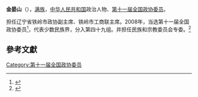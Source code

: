 '''金晏山'''（{{bd|1955年||}}），[[满族|满族]]，[[中华人民共和国|中华人民共和国]]政治人物、[[第十一届全国政协委员|第十一届全国政协委员]]。

担任辽宁省铁岭市政协副主席、铁岭市工商联主席。2008年，当选第十一届全国政协委员<ref>{{cite news|title=第十一届全国政协委员名单|url=http://www.indaa.com.cn/zt/2009qglh/zxzs/200903/t20090303_127573.html|accessdate=2013-04-09|newspaper=新华社北京1月25日电 中国人民政治协商会议第十一届全国委员会委员名单(共2237人，2008年1月25日政协第十届全国委员会常务委员会第二十次会议通过)|date=2008年1月25日|deadurl=yes|archiveurl=https://web.archive.org/web/20130928014403/http://www.indaa.com.cn/zt/2009qglh/zxzs/200903/t20090303_127573.html|archivedate=2013年9月28日}}</ref>，代表少数民族界，分入第四十九组。并担任民族和宗教委员会专委。<ref>{{cite news|title=全国政协信息-金晏山|url=http://www.cppcc.gov.cn/CMS/wylibary/showJcwyxtInfoWylibary.action?tabJcwyxt.guid=11W0017650&wytype=wjwy|accessdate=2013-04-11|newspaper=全国政协委员会|archive-date=2019-07-01|archive-url=https://web.archive.org/web/20190701052020/http://www.cppcc.gov.cn/CMS/wylibary/showJcwyxtInfoWylibary.action?tabJcwyxt.guid=11W0017650&wytype=wjwy|dead-url=no}}</ref>

==參考文獻==
{{reflist}}
{{中国政治人物小作品}}

[[Category:第十一届全国政协委员|Category:第十一届全国政协委员]]
